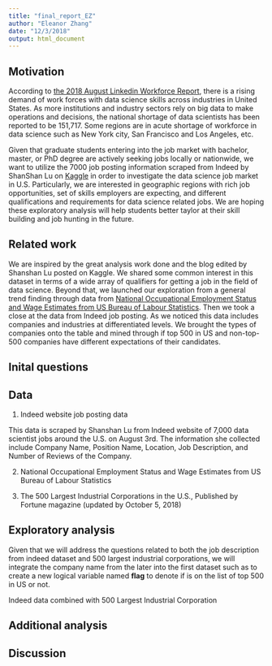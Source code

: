 ```yaml
---
title: "final_report_EZ"
author: "Eleanor Zhang"
date: "12/3/2018"
output: html_document
---
```


## Motivation

According to [the 2018 August Linkedin Workforce Report](https://economicgraph.linkedin.com/resources/linkedin-workforce-report-august-2018), there is  a rising demand of work forces with data science skills across industries in United States. As more institutions and industry sectors rely on big data to make operations and decisions, the national shortage of data scientists has been reported to be 151,717. Some regions are in acute shortage of workforce in data science such as New York city, San Francisco and Los Angeles, etc. 

Given that graduate students entering into the job market with bachelor, master, or PhD degree are actively seeking jobs locally or nationwide, we want to utilize the 7000 job posting information scraped from Indeed by ShanShan Lu on
[Kaggle](https://www.kaggle.com/sl6149/data-scientist-job-market-in-the-us#alldata.csv) in order to investigate the data science job market in U.S. Particularly, we are interested in geographic regions with rich job opportunities, set of skills employers are expecting, and different qualifications and requirements for data science related jobs. We are hoping these exploratory analysis will help students better taylor at their skill building and job hunting in the future.


## Related work

We are inspired by the great analysis work done and the blog edited by Shanshan Lu posted on Kaggle. We shared some common interest in this dataset in terms of a wide array of qualifiers for getting a job in the field of data science. Beyond that, we launched our exploration from a general trend finding through data from [National Occupational Employment Status and Wage Estimates from US Bureau of Labour Statistics](https://www.bls.gov/oes/tables.htm). Then we took a close at the data from Indeed job posting. As we noticed this data includes companies and industries at differentiated levels. We brought the types of companies onto the table and mined through if top 500 in US and non-top-500 companies have different expectations of their candidates.

## Inital questions


## Data

1. Indeed website job posting data

This data is scraped by Shanshan Lu from Indeed website of 7,000 data scientist jobs around the U.S. on August 3rd. The information she collected include Company Name, Position Name, Location, Job Description, and Number of Reviews of the Company.

2. National Occupational Employment Status and Wage Estimates from US Bureau of Labour Statistics


3. The 500 Largest Industrial Corporations in the U.S., Published by Fortune  magazine (updated by October 5, 2018)


## Exploratory analysis

Given that we will address the questions related to both the job description from indeed dataset and 500 largest industrial corporations, we will integrate the company name from the later into the first dataset such as to create a new logical variable named __flag__ to denote if is on the list of top 500 in US or not. 

Indeed data combined with 500 Largest Industrial Corporation





## Additional analysis


## Discussion



